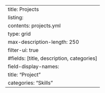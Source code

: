 ---
title: Projects
listing:
  contents: projects.yml
  type: grid
  max-description-length: 250
  filter-ui: true
  #fields: [title, description, categories]
  field-display-names:
    title: "Project"
    categories: "Skills" 
---